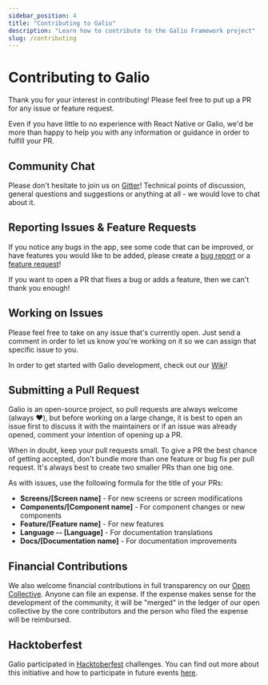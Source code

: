 ```yaml
---
sidebar_position: 4
title: "Contributing to Galio"
description: "Learn how to contribute to the Galio Framework project"
slug: /contributing
---
```



# Contributing to Galio

<CarbonAds />

Thank you for your interest in contributing! Please feel free to put up a PR for any issue or feature request.

Even if you have little to no experience with React Native or Galio, we'd be more than happy to help you with any information or guidance in order to fulfill your PR.

## Community Chat

Please don't hesitate to join us on [Gitter](https://gitter.im/galio-community)! Technical points of discussion, general questions and suggestions or anything at all - we would love to chat about it.

## Reporting Issues & Feature Requests

If you notice any bugs in the app, see some code that can be improved, or have features you would like to be added, please create a [bug report](https://github.com/galio-org/docs/issues/new?template=bug-report---.md) or a [feature request](https://github.com/galio-org/docs/issues/new?template=feature-request---.md)!

If you want to open a PR that fixes a bug or adds a feature, then we can't thank you enough!

## Working on Issues

Please feel free to take on any issue that's currently open. Just send a comment in order to let us know you're working on it so we can assign that specific issue to you.

In order to get started with Galio development, check out our [Wiki](https://github.com/galio-org/galio/wiki)!

## Submitting a Pull Request

Galio is an open-source project, so pull requests are always welcome (always ❤️), but before working on a large change, it is best to open an issue first to discuss it with the maintainers or if an issue was already opened, comment your intention of opening up a PR.

When in doubt, keep your pull requests small. To give a PR the best chance of getting accepted, don't bundle more than one feature or bug fix per pull request. It's always best to create two smaller PRs than one big one.

As with issues, use the following formula for the title of your PRs:

- **Screens/[Screen name]** - For new screens or screen modifications
- **Components/[Component name]** - For component changes or new components
- **Feature/[Feature name]** - For new features
- **Language -- [Language]** - For documentation translations
- **Docs/[Documentation name]** - For documentation improvements

## Financial Contributions

We also welcome financial contributions in full transparency on our [Open Collective](https://opencollective.com/galio). Anyone can file an expense. If the expense makes sense for the development of the community, it will be "merged" in the ledger of our open collective by the core contributors and the person who filed the expense will be reimbursed.

## Hacktoberfest

Galio participated in [Hacktoberfest](https://hacktoberfest.digitalocean.com/) challenges. You can find out more about this initiative and how to participate in future events [here](https://github.com/galio-org/galio/issues/31).
